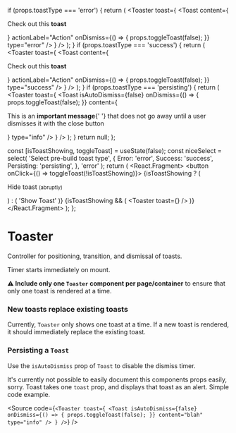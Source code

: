 


  if (props.toastType === 'error') {
    return (
      <Toaster
        toast={
          <Toast
            content={
              <p>
                Check out this <strong className="color--heading">toast</strong>
              </p>
            }
            actionLabel="Action"
            onDismiss={() => {
              props.toggleToast(false);
            }}
            type="error"
          />
        }
      />
    );
  }
  if (props.toastType === 'success') {
    return (
      <Toaster
        toast={
          <Toast
            content={
              <p>
                Check out this <strong className="color--heading">toast</strong>
              </p>
            }
            actionLabel="Action"
            onDismiss={() => {
              props.toggleToast(false);
            }}
            type="success"
          />
        }
      />
    );
  }
  if (props.toastType === 'persisting') {
    return (
      <Toaster
        toast={
          <Toast
            isAutoDismiss={false}
            onDismiss={() => {
              props.toggleToast(false);
            }}
            content={
              <p>
                This is an <strong className="color--heading">important message</strong>{' '}
                that does not go away until a user dismisses it with the close button
              </p>
            }
            type="info"
          />
        }
      />
    );
  }
  return null;
};

  const [isToastShowing, toggleToast] = useState(false);
  const niceSelect = select(
    'Select pre-build toast type',
    {
      Error: 'error',
      Success: 'success',
      Persisting: 'persisting',
    },
    'error'
  );
  return (
    <React.Fragment>
      <button onClick={() => toggleToast(!isToastShowing)}>
        {isToastShowing ? (
          <p>
            Hide toast <small>(abruptly)</small>
          </p>
        ) : (
          'Show Toast'
        )}
      </button>
      {isToastShowing && (
        <Toaster
          toast={<ReusableToaster toggleToast={toggleToast} toastType={niceSelect} />}
        />
      )}
    </React.Fragment>
  );
};

<Meta title="Components/Interactive/Toaster" decorators={[withKnobs]} component={Toaster} />

# Toaster

Controller for positioning, transition, and dismissal of toasts.

<Story name="Knobs">
  <ToasterStory />
</Story>


Timer starts immediately on mount.

**⚠️ Include only one `Toaster` component per page/container** to ensure that only one toast is rendered at a time.

### New toasts replace existing toasts
Currently, `Toaster` only shows one toast at a time. If a new toast is rendered, it should immediately replace the existing toast.

### Persisting a `Toast`
Use the `isAutoDismiss` prop of `Toast` to disable the dismiss timer.

It's currently not possible to easily document this components props easily, sorry. Toast takes one `toast` prop,
and displays that toast as an alert. Simple code example.

<Source
  code={`
    <Toaster
      toast={
        <Toast
          isAutoDismiss={false}
          onDismiss={() => {
            props.toggleToast(false);
          }}
          content="blah"
          type="info"
        />
      }
    />
  `} 
/>
